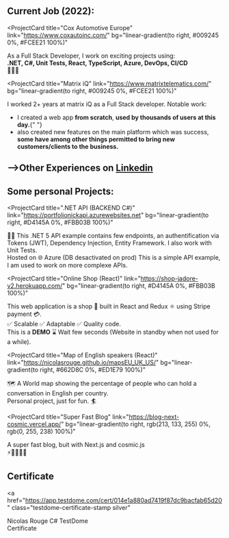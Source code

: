 ## Current Job (2022):

<ProjectCard
  title="Cox Automotive Europe"
  link="https://www.coxautoinc.com/"
  bg="linear-gradient(to right, #009245 0%, #FCEE21 100%)"
>
  <p>As a Full Stack Developer, I work on exciting projects using: 
  <br />
  <b>.NET, C#, Unit Tests, React, TypeScript, Azure, DevOps, CI/CD</b>
  <br />
    🚕🚚🚁</p>

</ProjectCard>

<ProjectCard
  title="Matrix iQ"
  link="https://www.matrixtelematics.com/"
  bg="linear-gradient(to right, #009245 0%, #FCEE21 100%)"
>
  <p>
  I worked 2+ years at matrix iQ as a Full Stack developer.
  Notable work:
  <ul>
    <li>
      I created a web app <b>from scratch</b>, <b>used by thousands of
      users at this day.</b>{" "}
    </li>
    <li>
      also created new features on the main platform which was success, <b>some have among other things permitted to
      bring new customers/clients to the business.</b>
    </li>
  </ul></p>
</ProjectCard>

## -->Other Experiences on [Linkedin](https://www.linkedin.com/in/nicolas-rouge777/)

## Some personal Projects:

<ProjectCard
  title=".NET API (BACKEND C#)"
  link="https://portfolionickapi.azurewebsites.net"
  bg="linear-gradient(to right, #D4145A 0%, #FBB03B 100%)"
>

<p>
  👨‍💻 This .NET 5 API example contains few endpoints, an authentification via Tokens (JWT),
  Dependency Injection, Entity Framework. I also work with Unit Tests. 
  <br />Hosted on 🌐 Azure (DB desactivated on prod) This is a simple API example, I am used to
  work on more complexe APIs.
</p>

</ProjectCard>

<ProjectCard
  title="Online Shop (React)"
  link="https://shop-jadore-v2.herokuapp.com/"
  bg="linear-gradient(to right, #D4145A 0%, #FBB03B 100%)"
>
  <p>This web application is a shop 🛒 built in React and Redux ⚛️ using Stripe payment 💳.
  <br />✅ Scalable ✅ Adaptable ✅ Quality code.
  <br />
  This is a <b>DEMO</b> ⌛ Wait few seconds (Website in standby when not used for a while).</p>
</ProjectCard>

<ProjectCard
  title="Map of English speakers (React)"
  link="https://nicolasrouge.github.io/mapsEU_UK_US/"
  bg="linear-gradient(to right, #662D8C 0%, #ED1E79 100%)"
>
  🗺️ A World map showing the percentage of people who can hold a conversation in
  English per country.
  <br />
  Personal project, just for fun. 🏄
</ProjectCard>

<ProjectCard
  title="Super Fast Blog"
  link="https://blog-next-cosmic.vercel.app/"
  bg="linear-gradient(to right, rgb(213, 133, 255) 0%, rgb(0, 255, 238) 100%)"
>
  A super fast blog, buit with Next.js and cosmic.js
  <br />
  ⚡️🏃🏻💨💨
</ProjectCard>

## Certificate

<a
  href="https://app.testdome.com/cert/014e1a880ad7419f87dc9bacfab65d20"
  class="testdome-certificate-stamp silver"
>
  <span class="testdome-certificate-name">Nicolas Rouge</span>
  <span class="testdome-certificate-test-name">C# </span>
  <span class="testdome-certificate-card-logo">
    TestDome
    <br />
    Certificate
  </span>
</a>
